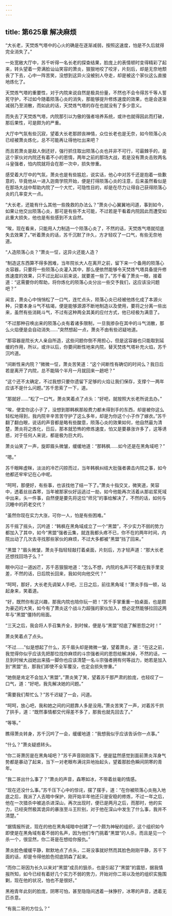 ```yaml
---
---
---
```

title: 第625章 解决麻烦
---



“大长老，天焚炼气塔中的心火的确是在逐渐减弱，按照这速度，怕是不久后就得完全消失了。”

一处宽敞大厅中，苏千听得一名长老的探查结果，脸庞上的表情顿时变得精彩了起来，转头望着一旁满脸讪讪笑容的萧炎，狠狠地咬了咬牙，片刻后，却是无奈地颓丧了下去，心中一阵苦笑，没想到这异火没被别人夺走，却是被这个家伙这么直接地炼化了。

天焚炼气塔的重要性，对于内院来说自然是极具份量，不然也不会令得苏千等人誓死守护，不过如今随着陨落心炎的消失，那能够提升修炼速度的效果，也是会逐渐减弱乃至消散，而如此的话，天焚炼气塔的存在也就没有了多少意义。

而失去了天焚炼气塔，内院那引以为傲的强者培养系统，或许也就得因此而打破，那后果性，可是颇为的严重。

大厅中气氛有些沉寂，望着大长老那顾丧神情，众位长老也是无奈，如今陨落心炎已经被萧炎炼化，总不可能再让得他吐出来吧？

而且若萧炎是敌人倒还好，强行抓住取出陨落心炎也并非不可行，可最棘手的，是这个家伙对内院还有着不小的恩情，两年之前的那场大战，若是没有萧炎击败两名斗皇强者，怕内院就将会在那一次中，损失惨重。

感受着大厅中的气氛，萧炎也是有些尴尬，说实话，他心中对苏千还是抱着一些歉意的，毕竟他从一进入迦南学院开始，便是打得陨落心炎的注意，后来虽然看似是在那场大战中帮助内院了一个大忙，可隐性目的，却是在尽力让得自己获得陨落心炎的几率变大一点。

“大长老，还能有什么其他一些挽救的办法么？”萧炎小心翼翼地问道，事到如今，如果让他交出陨落心炎，那可是有些不太可能，不过若是干看着内院因此而遭受如此重大损失，他也是有些感到不太自然。

“唉，现在看来，只能用人力制造一个陨落心炎了，不然的话，天焚炼气塔就彻底失去效果了。”听着萧炎的话，苏千沉默了许久，方才轻叹了一口气，有些无奈地道。

“人造陨落心炎？”萧炎一怔，这异火还能人造？

“制造这东西算不得多困难，当年院长大人在离开之前，留下来一个备用的陨落心炎容器，只要将一些陨落心炎灌入其中，那么便依然能够令天焚炼气塔具备提升修炼速度的效果，只不过比起以前来说，就要差一些了。”苏千看了萧炎一眼，接着道：“这需要你的帮助，将你炼化的陨落心炎分出一些交予我们，这应该没问题吧？”

闻言，萧炎心中悄悄松了一口气，连忙点头，陨落心炎已经被他炼化成了本源火种，只要本身斗气不枯竭，便是能够源源不断地制造以及使用，要将之分离一些出来，虽然有些消耗斗气，不过有这种两全其美的应付方式，他已经极为满意了。

“不过那种召唤出来的陨落心炎有着诸多限制，一旦我掺杂在其中的斗气消散，那么火焰便是会自动消失……”突然想起一点，萧炎不由有些迟疑地道。

“那容器是院长大人亲自所造，这些问题你倒不用担心，但是这容器也只能取到延缓的作用，所以，或许以后，你要间断性地来内院，替天焚炼气塔补充火焰，苏千沉吟道。

“间断性来内院？”微微一怔，萧炎苦笑道：“这个间断性有确切的时间么？我日后若是离开了内院，总不能隔个半月一月就回来一趟吧？”

“这个还不太确定，不过我想只要你遗留下足够的火焰让我们保存，支撑个一两年应该不是什么问题。”苏千思索了一下，道。

“那就好……”松了一口气，萧炎笑着点了点头：“好吧，就按照大长老所说去办。”

“唉，便宜你这小子了，没想到那韩枫那般费力都未得到手的东西，却是被你这么轻松地得到，我内院辛辛苦苦守护了这么多年，却是为你这个小子作了嫁衣。”苏千翻了翻白眼，说话的声音都是略有些酸意，陨落心炎的效果如何，他自然最为清楚，萧炎将之炼化，日后，那本就恐怖的修炼速度，怕又是要暴涨许多了，这等诱惑，对于任何人来说，都是极为巨大的。

萧炎讪笑了一声，旋即眉头微皱，缓缓地道：“那韩枫……如今还是在黑角域吧？”

“嗯。”

苏千眼眸虚眯，淡淡的冷芒闪掠而过，当年韩枫纠结大批强者袭击内院之事，如今他都还牢牢记在心中呢。

“呵呵，那便好，有些事，也该找他了结一下了。”萧炎十指交叉，微笑道，笑容中，透着丝丝森寒，当年被那家伙好运逃过一劫，如今他能再次活着从那岩浆死域中出来，头一件事，自然便是要先将这位“师兄”的事给解决了，不然的话，如何与沉睡中的药老交代？

“虽然你现在实力大涨，可你一人，怕是有些困难。”

苏千摇了摇头，沉吟道：“韩枫在黑角域成立了一个“黑盟”，不少实力不弱的势力都加入了其中，如今“黑盟”强者云集，就连我都头疼不已，你不在的两年时间，内院出动了几次去寻找那些家伙的麻烦，不过大多都被“黑盟”挡了回来。”

“黑盟？”眉头微皱，萧炎手指轻轻敲打着桌面，片刻后，方才轻声道：“那大长老还想找回场子么？”

眼中闪过一道凶芒，苏千恶狠狠地道：“怎么不想，内院的名声可不能在我手里变差，不然的话，日后院长回来，我如何向他交代？”

“呵呵，那好，大长老先调架人手吧，三日之后，前往黑角域！”萧炎手指一顿，站起身来，笑着道。

“好，既然你有这兴趣，那我内院也陪你玩一把！”苏千手掌重重一拍桌面，也是颇为豪迈的大笑，如今有了萧炎这个战斗力超强的家伙加入，想必定然能够拉回这两年与“黑盟”僵持的局面。

“三天之后，我会将人手召集齐全，到时候，便是与“黑盟”彻底了解恩怨之时！”

萧炎笑着点了点头。

“不过……”似是想起了什么，苏千眉头却是微微一皱，望着萧炎，道：“在这之前，我觉得你似乎应该先把那位找你麻烦的斗宗强者间的恩怨给解决掉，不然的话，一旦到时候大战她出来插一脚你也应该清楚一名斗宗强者拥有何等战力，她若是加入到“黑盟”去，那我们即使不全军覆没，也定会损失惨重。”

“她倒是肯定不会加入“黑盟”。”萧炎笑了笑，望着苏千那严肃的脸庞，也轻叹了一口气，道：“好吧，我先解决她的问题。”

“需要我们帮忙么？”苏千迟疑了一会，问道。

“呵呵，放心吧，我和她之间的问题靠人多是没用。”萧炎苦笑了一声，对着苏千拱了拱手，道：“既然事情都交代得差不多了，那我也就先回去了。”

“等等。”

瞧得萧炎转身，苏千沉吟了一会，缓缓地道：“我想我似乎应该告诉你一点事。”

“什么？”萧炎疑惑转头。

“你二哥萧厉是在黑角域吧？”苏千声音刚刚落下，便是猛然感觉到面前萧炎浑身气势都是暴动了起来，当下一对老眼布满诧异地抬起头，望着那脸色瞬间阴寒的青年。

“我二哥出什么事了？”萧炎的声音，森寒如冰，不带着丝毫的情感。

“现在还没什么事。”苏千压下心中的惊诧，摆了摆手，道：“在你被陨落心炎拖入地底之后，我派了人去暗中保护，刚开始半年他还只是安稳的修炼，不过一年之后，他在一次猎杀中被追杀进深山，再次出现时，便已是两月之后，而那时，他的实力，已经突然极其诡异的暴涨至斗王阶别，对于他在深山中发生了什么事，我并不清楚。”

“据情报所说，现在的他在黑角域暗中创建了一个颇为神秘的组织，这个组织如今即使是在黑角域有着不弱的名声，因为他们专门挑着“黑盟”的人杀，而且是见一个杀一个，很显然，你二哥是在想给你报仇。”

萧炎脸色缓缓平静，默默地点了点头，二哥没事就好然而其脸色刚刚平静，苏千下面的话，却是令得他脸色彻底阴森了起来。

“而你二哥因为长久以来对“黑盟”成员的狙杀，也是引起了“黑盟”的震怒，据我情报所知，如今已经有着好几个实力不弱的势力，开始对你二哥以及他的组织实施围剿，现在他的状况，怕也不是很好。”

黑袍青年此刻的脸庞，阴寒可怕，甚至隐隐间透着一抹狰狞，冰寒的声音，透着无匹杀意。

“有我二哥的方位么？”